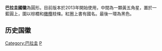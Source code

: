 {{Infobox coat of arms
|name             = 巴拉圭國徽
|image            = Coat of arms of Paraguay.svg
|image_width      = 200
|middle           =
|middle_width     = 
|middle_caption   =
|lesser           = 
|lesser_width     = 
|lesser_caption   = 
|image2           = Coat of arms of Paraguay (reverse).svg
|image2_width     = 200
|image2_caption   = 反面
|armiger          = [[巴拉圭共和國|巴拉圭共和國]]
|year_adopted     = 1820年
|crest            = 
|torse            = 
|shield           = 中間為一顆黃五角星，置於一藍圓上，圍以棕櫚和[[橄欖_(木樨科)|橄欖]]枝條。紅圈上書有國名。最後一環為黑色。
|supporters       =
|compartment      = 
|motto            =
|orders           = 
|other_elements   = 
|earlier_versions = 
|use              = 
}}

'''巴拉圭國徽'''為圓形。目前版本於2013年開始使用，中間為一顆黃五角星，置於一藍圓上，圍以棕櫚和[[橄欖_(木樨科)|橄欖]]枝條。紅圈上書有國名。最後一環為黑色。

== 历史国徽 ==
{{Gallery
|File:Escudo de Paraguay (Doctor Francia).svg|1823年-1842年
|File:Coat of arms of Paraguay (1842-1990) - obverse.svg|(1842-1990, 正面)
|File:Coat of arms of Paraguay (1842-1990) - reverse.svg|(1842-1990, 反面)
|File:Coat of arms of Paraguay (1990–2013) - obverse.svg|(1990-2013, 正面)
|File:Coat of arms of Paraguay (1990-2013) - reverse.svg|(1990-2013, 反面)
}}

{{美洲题目|国徽}}
{{巴拉圭专题}}
[[Category:巴拉圭|Category:巴拉圭]]
[[Category:國徽|P]]